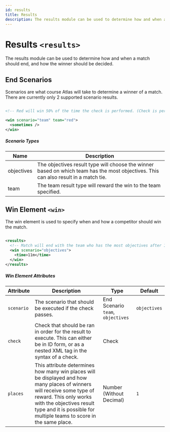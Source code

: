 ```yaml
---
id: results
title: Results
description: The results module can be used to determine how and when a match should end, and how the winner should be decided.
---
```


# Results `<results>`

The results module can be used to determine how and when a match should end, and how the winner should be decided.

## End Scenarios

Scenarios are what course Atlas will take to determine a winner of a match. There are currently only 2 supported scenario results.

```xml

<!-- Red will win 50% of the time the check is performed. (Check is performed 20 times a second) -->

<win scenario="team" team="red">
  <sometimes />
</win>

```

##### Scenario Types

| Name | Description |
| --- | --- |
| objectives | The objectives result type will choose the winner based on which team has the most objectives. This can also result in a match tie. |
| team | The team result type will reward the win to the team specified. |

## Win Element `<win>`

The win element is used to specify when and how a competitor should win the match.

```xml

<results>
  <!-- Match will end with the team who has the most objectives after 11 minutes. -->
  <win scenario="objectives">
    <time>11m</time>
  </win>
</results>

```

##### Win Element Attributes

| Attribute | Description | Type | Default |
| --- | --- | --- | --- |
| `scenario` | The scenario that should be executed if the check passes. | <span class="badge badge--primary">End Scenario</span><br />`team`, `objectives` | `objectives` |
| `check` | Check that should be ran in order for the result to execute. This can either be in ID form, or as a nested XML tag in the syntax of a check. | <span class="badge badge--primary">Check</span> | |
| `places` | This attribute determines how many win places will be displayed and how many places of winners will receive some type of reward. This only works with the objectives result type and it is possible for multiple teams to score in the same place. | <span class="badge badge--primary">Number (Without Decimal)</span> | `1` |

